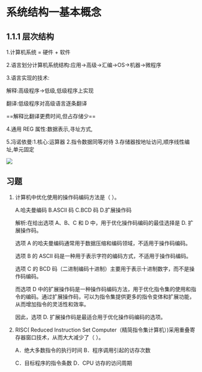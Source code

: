 # 系统结构一基本概念

## 1.1.1 层次结构

1.计算机系统 = 硬件 + 软件

2.语言划分计算机系统结构:应用->高级->汇编->OS->机器->微程序

3.语言实现的技术:

解释:高级程序->低级,低级程序上实现

翻译:低级程序对高级语言逐条翻译

==解释比翻译更费时间,但占存储少==

4.通用 REG 属性:数据表示,寻址方式,

5.冯诺依曼:1.核心:运算器 2.指令数据同等对待 3.存储器按地址访问,顺序线性编址,单元固定

![](https://nunbey-bill.oss-cn-beijing.aliyuncs.com/2020-weekReport/image-20230619105053393.png)

## 习题

1. 计算机中优化使用的操作码编码方法是（ ）。

   A.哈夫曼编码 B.ASCII 码 C.BCD 码 D.扩展操作码

   

   解析:在给出选项 A、B、C 和 D 中，用于优化操作码编码的最佳选择是 D. 扩展操作码。

   选项 A 的哈夫曼编码通常用于数据压缩和编码领域，不适用于操作码编码。

   选项 B 的 ASCII 码是一种用于表示字符的编码方式，不适用于操作码编码。

   选项 C 的 BCD 码（二进制编码十进制）主要用于表示十进制数字，而不是操作码编码。

   而选项 D 中的扩展操作码是一种操作码编码方法，用于优化指令集的使用和指令的编码。通过扩展操作码，可以为指令集提供更多的指令变体和扩展功能，从而增加指令的灵活性和效率。

   因此，选项 D. 扩展操作码是最适合用于优化操作码编码的选项。

2. RISC( Reduced Instruction Set Computer（精简指令集计算机）)采用重叠寄存器窗口技术，从而大大减少了（ ）。

   A．绝大多数指令的执行时间 B．程序调用引起的访存次数

   C．目标程序的指令条数 D．CPU 访存的访问周期
